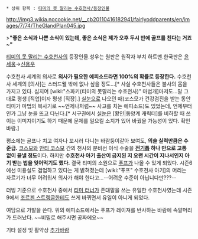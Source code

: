  * 상위 항목 : [[티미의 못 말리는 수호천사/등장인물]]

http://img3.wikia.nocookie.net/__cb20110416182941/fairlyoddparents/en/images/7/74/TheGlandPlan045.jpg

>'''"좋은 소식과 나쁜 소식이 있는데, 좋은 소식은 제가 오후 두시 반에 골프를 친다는 거죠~"'''

[[티미의 못 말리는 수호천사]]의 등장인물.성우는 원판은 원작자 부치 하트맨.한국판은 [[윤세웅]]→[[신용우]]

수호천사 세계의 의사로 '''의사가 필요한 에피소드라면 100%의 확률로 등장한다.''' 수호천사 세계의 [의사]는 스터드웰 밖에 없나 싶을 정도...[* 사실 수호천사들은 불사의 몸을 가지고 있다. 심지어 [wiki:"스파키(티미의 못말리는 수호천사)" 마법개]마저도...말 그대로 평생 [직업]이자 평생 [직장].] [[실눈]]으로 나오던 때(코스모가 건강검진을 받는 동안 티미가 마법의 복사기로 ~~언제나처럼~~ 사고를 치는 에피소드)도 있었는데, 언제부터인가 그냥 눈을 뜨고 다닌다.[* 서구권에서 [[실눈]]은 [황인|동양계 캐릭터]를 비하할 때 쓰이는 이미지이기도 하기 때문에 문제를 일으킬 소지가 있어 바꿨을 가능성이 있다. 확인바람.]

평소에는 골프나 치고 여자나 꼬시러 다니는 바람둥이같아 보여도, '''의술 실력만큼은 수준급.''' [[코스모]]와 [[안티 코스모]] 간의 천사의 분비선 이식 수술을 '''[[전기톱]] 하나 만으로 고통 없이 끝낼 정도'''이다. 하지만 '''수호천사 아기 출산이 금지된 지 오랜 시간이 지나서인지 아기 받는 법을 잊어먹기도 했다.''' 결국 티미의 소원으로 [[푸프]]가 나올 수 있게 되었다. 시즌6에선 미용실도 겸업하고 있다는 게 밝혀졌는데 [wiki:"푸프" 수호천사 아기]의 머리는 자르기가 너무 어려워서 의사가 해야 한다고...--어려운 수준이 아닙니다만???--

더빙 기준으로 수호천사 중에서 [[티미 터너]]가 존대말을 쓰는 유일한 수호천사였는데 시즌9에서 [[조르겐 스트렝글]]한테도 쓰게 바뀌면서 유일이 아니게 되었다.

여담으로 가발을 쓴다. 위의 에피소드에서는 푸프가 레이져를 반사하는 바람에 속알머리가 드러났다. ~~비밀로 해주시면 공짜에요~~

기타 설정 및 활약상 [[추가바람]]
